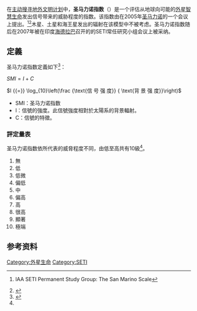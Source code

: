 在[[主动搜寻地外文明计划|主动搜寻地外文明计划]]中，'''圣马力诺指数'''（{{lang-en|San Marino Scale}}）是一个评估从地球向可能的[[外星人|外星智慧生命]]发出信号带来的威胁程度的指数。该指数由{{link-hu|伊凡·艾尔玛|Almár Iván}}在2005年[[圣马力诺|圣马力诺]]的一个会议上提出。<ref>{{cite web |url=http://iaaseti.org/smiscale.htm |title=存档副本 |accessdate=2017-04-09 |deadurl=yes |archiveurl=https://web.archive.org/web/20071208183315/http://iaaseti.org/smiscale.htm |archivedate=2007-12-08 }} IAA SETI Permanent Study Group: The San Marino Scale</ref><ref>{{cite journal |last=Hecht |first=Jeff |journal=Acta Astronautica |title=The San Marino Scale: A new analytical tool for assessing transmission risk |year=2006, 24 October |laysummary=http://space.newscientist.com/article/dn10363-what-are-the-chances-of-aliens-sniffing-us-out.html |laysource=New Scientist |doi=10.1016/j.actaastro.2006.04.012 |volume=60 |pages=57 |last2=Paulshuch |first2=H |bibcode=2007AcAau..60...57A |access-date=2013-04-12 |archive-date=2008-07-06 |archive-url=https://web.archive.org/web/20080706144711/http://space.newscientist.com/article/dn10363-what-are-the-chances-of-aliens-sniffing-us-out.html |dead-url=yes }}</ref>木星、土星和海王星发出的辐射在该模型中不被考虑。圣马力诺指数随后在2007年被在印度[[海得拉巴_(印度)|海德拉巴]]召开的{{link-en|国际宇航科学学院|International Academy of Astronautics}}的SETI常任研究小组会议上被采纳。

==定義==
圣马力诺指数定義如下<ref name="科学史上关于寻找地外文明的争论——人类应该在宇宙的黑暗森林中呼喊吗？">{{cite journal | title=科学史上关于寻找地外文明的争论——人类应该在宇宙的黑暗森林中呼喊吗？ | author=穆蕴秋|author2=江晓原 | journal=上海交通大学学报（哲学社会科学版）| CN=31-1778/C |issn=1008-7095 | year=2008}}</ref>：

<math> SMI = I + C </math>

<math> I {{=}} \log_{10}\left(\frac {\text{信 号 强 度}} { \text{背 景 强 度}}\right)</math>

*SMI：圣马力诺指数
*I：信號的強度。此信號強度相對於太陽系的背景輻射。
*C：信號的特徵。

===評定量表===
圣马力诺指数依所代表的威脅程度不同，由低至高共有10級<ref name="科学史上关于寻找地外文明的争论——人类应该在宇宙的黑暗森林中呼喊吗？"/>。
#無
#低
#低微
#偏低
#中
#偏高
#高
#很高
#顯著
#極端

== 参考资料 ==
{{reflist}}

{{Extraterrestrial life}}
{{Interstellar messages}}
{{space-stub}}

[[Category:外星生命|Category:外星生命]]
[[Category:SETI|Category:SETI]]